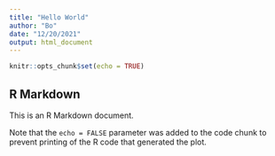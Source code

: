 ```yaml
---
title: "Hello World"
author: "Bo"
date: "12/20/2021"
output: html_document
---
```


```r
knitr::opts_chunk$set(echo = TRUE)
```

## R Markdown

This is an R Markdown document. 


Note that the `echo = FALSE` parameter was added to the code chunk to prevent printing of the R code that generated the plot.
